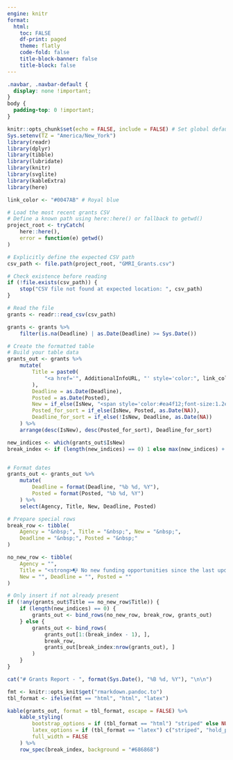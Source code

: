 ```yaml
---
engine: knitr
format:
  html:
    toc: FALSE
    df-print: paged
    theme: flatly
    code-fold: false
    title-block-banner: false
    title-block: false
---
```


```css
.navbar, .navbar-default {
  display: none !important;
}
body {
  padding-top: 0 !important;
}
```

```r
knitr::opts_chunk$set(echo = FALSE, include = FALSE) # Set global defaults
Sys.setenv(TZ = "America/New_York")
library(readr)
library(dplyr)
library(tibble)
library(lubridate)
library(knitr)
library(svglite)
library(kableExtra)
library(here)

link_color <- "#0047AB" # Royal blue
```

```r
# Load the most recent grants CSV
# Define a known path using here::here() or fallback to getwd()
project_root <- tryCatch(
    here::here(),
    error = function(e) getwd()
)

# Explicitly define the expected CSV path
csv_path <- file.path(project_root, "GMRI_Grants.csv")

# Check existence before reading
if (!file.exists(csv_path)) {
    stop("CSV file not found at expected location: ", csv_path)
}

# Read the file
grants <- readr::read_csv(csv_path)

grants <- grants %>%
    filter(is.na(Deadline) | as.Date(Deadline) >= Sys.Date())

# Create the formatted table
# Build your table data
grants_out <- grants %>%
    mutate(
        Title = paste0(
            "<a href='", AdditionalInfoURL, "' style='color:", link_color, ";'>", Title, "</a>"
        ),
        Deadline = as.Date(Deadline),
        Posted = as.Date(Posted),
        New = if_else(IsNew, "<span style='color:#ea4f12;font-size:1.2em;'>&#x25CF;</span>", ""),
        Posted_for_sort = if_else(IsNew, Posted, as.Date(NA)),
        Deadline_for_sort = if_else(!IsNew, Deadline, as.Date(NA))
    ) %>%
    arrange(desc(IsNew), desc(Posted_for_sort), Deadline_for_sort)

new_indices <- which(grants_out$IsNew)
break_index <- if (length(new_indices) == 0) 1 else max(new_indices) + 1


# Format dates
grants_out <- grants_out %>%
    mutate(
        Deadline = format(Deadline, "%b %d, %Y"),
        Posted = format(Posted, "%b %d, %Y")
    ) %>%
    select(Agency, Title, New, Deadline, Posted)

# Prepare special rows
break_row <- tibble(
    Agency = "&nbsp;", Title = "&nbsp;", New = "&nbsp;",
    Deadline = "&nbsp;", Posted = "&nbsp;"
)

no_new_row <- tibble(
    Agency = "",
    Title = "<strong>📭 No new funding opportunities since the last update.</strong>",
    New = "", Deadline = "", Posted = ""
)

# Only insert if not already present
if (!any(grants_out$Title == no_new_row$Title)) {
    if (length(new_indices) == 0) {
        grants_out <- bind_rows(no_new_row, break_row, grants_out)
    } else {
        grants_out <- bind_rows(
            grants_out[1:(break_index - 1), ],
            break_row,
            grants_out[break_index:nrow(grants_out), ]
        )
    }
}
```

```r
cat("# Grants Report - ", format(Sys.Date(), "%B %d, %Y"), "\n\n")
```

```r
fmt <- knitr::opts_knit$get("rmarkdown.pandoc.to")
tbl_format <- ifelse(fmt == "html", "html", "latex")

kable(grants_out, format = tbl_format, escape = FALSE) %>%
    kable_styling(
        bootstrap_options = if (tbl_format == "html") "striped" else NULL,
        latex_options = if (tbl_format == "latex") c("striped", "hold_position") else NULL,
        full_width = FALSE
    ) %>%
    row_spec(break_index, background = "#686868")
```